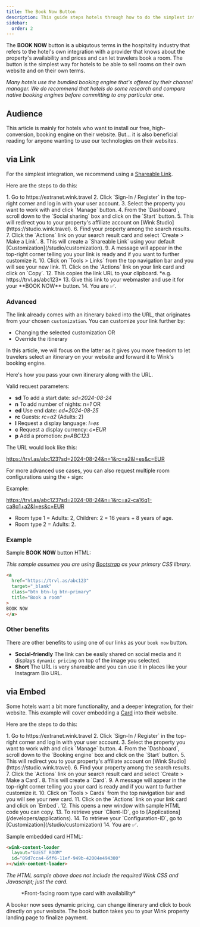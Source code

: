 ```yaml
---
title: The Book Now Button
description: This guide steps hotels through how to do the simplest integration with Wink with a 'Book Now' button.
sidebar:
  order: 2
---
```



The **BOOK NOW** button is a ubiqutous terms in the hospitality industry that refers to the hotel's own integration with a provider that knows about the property's availability and prices and can let travelers book a room. The button is the simplest way for hotels to be able to sell rooms on their own website and on their own terms.

*Many hotels use the bundled booking engine that's offered by their channel manager. We do recommend that hotels do some research and compare native booking engines before committing to any particular one.*

## Audience

This article is mainly for hotels who want to install our free, high-conversion, booking engine on their website. 
But... it is also beneficial reading for anyone wanting to use our technologies on their websites.

## via Link

For the simplest integration, we recommend using a [Shareable Link](/studio/shareable-links).

Here are the steps to do this:

<Steps>
1. Go to https://extranet.wink.travel
2. Click `Sign-In / Register` in the top-right corner  and log in with your user account.
3. Select the property you want to work with and click `Manage` button.
4. From the `Dashboard`, scroll down to the `Social sharing` box and click on the `Start` button. 
5. This will redirect you to your property's affiliate account on [Wink Studio](https://studio.wink.travel).
6. Find your property among the search results.
7. Click the `Actions` link on your search result card and select `Create > Make a Link`.
8. This will create a `Shareable Link` using your default [Customization](/studio/customization).
9. A message will appear in the top-right corner telling you your link is ready and if you want to further customize it.
10. Click on `Tools > Links` from the top navigation bar and you will see your new link.
11. Click on the `Actions` link on your link card and click on `Copy`. 
12. This copies the link URL to your clipboard. *e.g. https://trvl.as/abc123*
13. Give this link to your webmaster and use it for your **BOOK NOW** button.
14. You are ✅.
</Steps>

### Advanced

The link already comes with an itinerary baked into the URL, that originates from your chosen `customization`. 
You can customize your link further by: 

- Changing the selected customization OR 
- Override the itinerary

In this article, we will focus on the latter as it gives you more freedom to let travelers select an itinerary on your website and forward it to Wink's booking engine.

Here's how you pass your own itinerary along with the URL.

Valid request parameters:

- **sd** To add a start date: *sd=2024-08-24*
- **n** To add number of nights: *n=1* OR
- **ed** Use end date: *ed=2024-08-25*
- **rc** Guests: *rc=a2* (Adults: 2)
- **l** Request a display language: *l=es*
- **c** Request a display currency: *c=EUR*
- **p** Add a promotion: *p=ABC123*

The URL would look like this:

https://trvl.as/abc123?sd=2024-08-24&n=1&rc=a2&l=es&c=EUR

For more advanced use cases, you can also request multiple room configurations using the `+` sign: 

Example: 

https://trvl.as/abc123?sd=2024-08-24&n=1&rc=a2-ca16q1-ca8q1+a2&l=es&c=EUR

- Room type 1 = Adults: 2, Children: 2 = 16 years + 8 years of age. 
- Room type 2 = Adults: 2.

### Example 

Sample **BOOK NOW** button HTML:

*This sample assumes you are using [Bootstrap](https://getbootstrap.com) as your primary CSS library.*

```html
<a 
  href="https://trvl.as/abc123" 
  target="_blank" 
  class="btn btn-lg btn-primary" 
  title="Book a room"
>
BOOK NOW
</a>
```

### Other benefits

There are other benefits to using one of our links as your `book now` button.

- **Social-friendly** The link can be easily shared on social media and it displays `dynamic pricing` on top of the image you selected.
- **Short** The URL is very shareable and you can use it in places like your Instagram Bio URL.

## via Embed

Some hotels want a bit more functionality, and a deeper integration, for their website. This example will cover embedding a [Card](/studio/cards) into their website.

Here are the steps to do this:

<Steps>
1. Go to https://extranet.wink.travel
2. Click `Sign-In / Register` in the top-right corner  and log in with your user account.
3. Select the property you want to work with and click `Manage` button.
4. From the `Dashboard`, scroll down to the `Booking engine` box and click on the `Start` button. 
5. This will redirect you to your property's affiliate account on [Wink Studio](https://studio.wink.travel).
6. Find your property among the search results.
7. Click the `Actions` link on your search result card and select `Create > Make a Card`.
8. This will create a `Card`.
9. A message will appear in the top-right corner telling you your card is ready and if you want to further customize it.
10. Click on `Tools > Cards` from the top navigation bar and you will see your new card.
11. Click on the `Actions` link on your link card and click on `Embed`. 
12. This opens a new window with sample HTML code you can copy.
13. To retrieve your `Client-ID`, go to [Applications](/developers/applications).
14. To retrieve your `Configuration-ID`, go to [Customization](/studio/customization)
14. You are ✅.
</Steps>

Sample embedded card HTML:

```html
<wink-content-loader
  layout="GUEST_ROOM"
  id="09d7cca4-6ff6-11ef-949b-42004e494300"
></wink-content-loader>
```

*The HTML sample above does not include the required Wink CSS and Javascript; just the card.*

<figure>
<CloudinaryImage 
      width="350"
      height="829"
      resize="scale"
      quality="best"
      alt="Card preview"
      src="academy/card-example" 
      errorImage="noimage_opaque_nyrtl0.png"
    />
    <figcaption>*Front-facing room type card with availability*</figcaption>
</figure>

A booker now sees dynamic pricing, can change itinerary and click to book directly on your website. The book button takes you to your Wink property landing page to finalize payment.